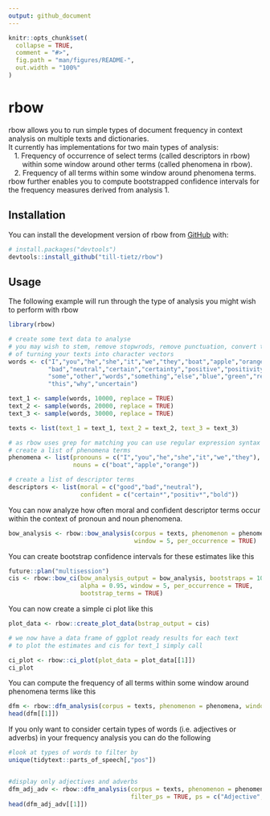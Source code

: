 ```yaml
---
output: github_document
---
```


<!-- README.md is generated from README.Rmd. Please edit that file -->

```r
knitr::opts_chunk$set(
  collapse = TRUE,
  comment = "#>",
  fig.path = "man/figures/README-",
  out.width = "100%"
)
```

# rbow

<!-- badges: start -->
<!-- badges: end -->

| rbow allows you to run simple types of document frequency in context analysis on multiple texts and dictionaries.
| It currently has implementations for two main types of analysis: 
|    1. Frequency of occurrence of select terms (called descriptors in rbow) 
|        within some window around other terms (called phenomena in rbow).
|    2. Frequency of all terms within some window around phenomena terms. 
| rbow further enables you to compute bootstrapped confidence intervals for the frequency measures derived from analysis 1. 

## Installation

You can install the development version of rbow from [GitHub](https://github.com/) with:

``` r
# install.packages("devtools")
devtools::install_github("till-tietz/rbow")
```
## Usage

The following example will run through the type of analysis you might wish to perform with rbow

```r
library(rbow)

# create some text data to analyse
# you may wish to stem, remove stopwrods, remove punctuation, convert to lower case etc. in the process 
# of turning your texts into character vectors 
words <- c("I","you","he","she","it","we","they","boat","apple","orange","good",
           "bad","neutral","certain","certainty","positive","positivity","bold",
           "some","other","words","something","else","blue","green","red","hello",
           "this","why","uncertain")

text_1 <- sample(words, 10000, replace = TRUE)
text_2 <- sample(words, 20000, replace = TRUE)
text_3 <- sample(words, 30000, replace = TRUE)

texts <- list(text_1 = text_1, text_2 = text_2, text_3 = text_3)

# as rbow uses grep for matching you can use regular expression syntax
# create a list of phenomena terms
phenomena <- list(pronouns = c("I","you","he","she","it","we","they"),
                  nouns = c("boat","apple","orange"))

# create a list of descriptor terms 
descriptors <- list(moral = c("good","bad","neutral"),
                    confident = c("certain*","positiv*","bold"))
```

You can now analyze how often moral and confident descriptor terms occur within the context of pronoun and noun phenomena. 

```r
bow_analysis <- rbow::bow_analysis(corpus = texts, phenomenon = phenomena, descriptors = descriptors,
                                   window = 5, per_occurrence = TRUE)
```

You can create bootstrap confidence intervals for these estimates like this

```r
future::plan("multisession")
cis <- rbow::bow_ci(bow_analysis_output = bow_analysis, bootstraps = 1000,
                    alpha = 0.95, window = 5, per_occurrence = TRUE, 
                    bootstrap_terms = TRUE)
```

You can now create a simple ci plot like this 

```r
plot_data <- rbow::create_plot_data(bstrap_output = cis)

# we now have a data frame of ggplot ready results for each text
# to plot the estimates and cis for text_1 simply call 

ci_plot <- rbow::ci_plot(plot_data = plot_data[[1]])
ci_plot
```

You can compute the frequency of all terms within some window around phenomena terms like this 

```r
dfm <- rbow::dfm_analysis(corpus = texts, phenomenon = phenomena, window = 10, n_terms = 10)
head(dfm[[1]])

```

If you only want to consider certain types of words (i.e. adjectives or adverbs) in your frequency analysis you can do the following 

```r
#look at types of words to filter by 
unique(tidytext::parts_of_speech[,"pos"])


#display only adjectives and adverbs
dfm_adj_adv <- rbow::dfm_analysis(corpus = texts, phenomenon = phenomena, window = 10, n_terms = 10, 
                                  filter_ps = TRUE, ps = c("Adjective","Adverb"))
head(dfm_adj_adv[[1]])


```



